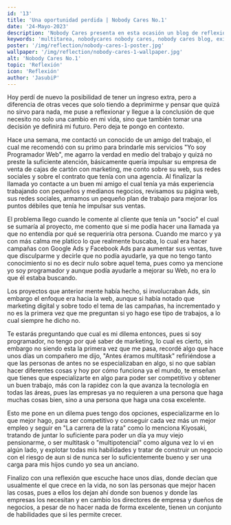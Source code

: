 ```yaml
---
id: '13'
title: 'Una oportunidad perdida | Nobody Cares No.1'
date: '24-Mayo-2023'
description: 'Nobody Cares presenta en esta ocasión un blog de reflexión donde nuestro autor nos comparte una experiencia que lo obligara a decidir entre especializarse en su rama laboral o ser multitarea para alcanzar el éxito profesional.'
keywords: 'multitarea, nobodycares nobody cares, nobody cares blog, exito profecional, blog personal, blog de reflexion, opinion personal, articulo de reflexion, articulos, editorial, news, unaopinionmas, una opinion mas, unaopinionmas.vercel.app, nobodycares.com'
poster: '/img/reflection/nobody-cares-1-poster.jpg'
wallpaper: '/img/reflection/nobody-cares-1-wallpaper.jpg'
alt: 'Nobody Cares No.1'
topic: 'Reflexión'
icon: 'Reflexión'
author: 'JasubiP'
---
```


Hoy perdí de nuevo la posibilidad de tener un ingreso extra, pero a diferencia de otras veces que solo tiendo a deprimirme y pensar que quizá no sirvo para nada, me puse a reflexionar y llegue a la conclusión de que necesito no solo una cambio en mi vida, sino que también tomar una decisión ye definirá mi futuro. Pero deja te pongo en contexto. 

Hace una semana, me contactó un conocido de un amigo del trabajo, el cual me recomendó con su primo para brindarle mis servicios "Yo soy Programador Web", me agarro la verdad en medio del trabajo y quizá no preste la suficiente atención, básicamente quería impulsar su empresa de venta de cajas de cartón con marketing,  me conto sobre su web, sus redes sociales y sobre el contrato que tenía con una agencia. Al finalizar la llamada yo contacte a un buen mi amigo el cual tenía ya más experiencia trabajando con pequeños y medianos negocios, revisamos su página web, sus redes sociales, armamos un pequeño plan de trabajo para mejorar los puntos débiles que tenía he impulsar sus ventas. 

El problema llego cuando le comente al cliente que tenía un "socio" el cual se sumaría al proyecto, me comento que si me podía hacer una llamada ya que no entendía por qué se requeriría otra persona. Cuando me marco y ya con más calma me platico lo que realmente buscaba, lo cual era hacer campañas con Google Ads y Facebook Ads para aumentar sus ventas, tuve que disculparme y decirle que no podía ayudarle, ya que no tengo tanto conocimiento si no es decir nulo sobre aquel tema, pues como ya mencione yo soy programador y aunque podía ayudarle a mejorar su Web, no era lo que él estaba buscando. 

Los proyectos que anterior mente había hecho, si involucraban Ads, sin embargo el enfoque era hacia la web, aunque si había notado que marketing digital y sobre todo el tema de las campañas, ha incrementado y no es la primera vez que me preguntan si yo hago ese tipo de trabajos, a lo cual siempre he dicho no. 

Te estarás preguntando que cual es mi dilema entonces, pues si soy programador, no tengo por qué saber de marketing, lo cual es cierto, sin embargo no siendo esta la primera vez que me pasa, recordé algo que hace unos días un compañero me dijo, "Antes éramos multitask" refiriéndose a que las personas de antes no se especializaban en algo, si no que sabían hacer diferentes cosas y hoy por cómo funciona ya el mundo, te enseñan que tienes que especializarte en algo para poder ser competitivo y obtener un buen trabajo, más con la rapidez con la que avanza la tecnología en todas las áreas, pues las empresas ya no requieren a una persona que haga muchas cosas bien, sino a una persona que haga una cosa excelente. 

Esto me pone en un dilema pues tengo dos opciones, especializarme en lo que mejor hago, para ser competitivo y conseguir cada vez más un mejor empleo y seguir en "La carrera de la rata" como lo menciona Kiyosaki, tratando de juntar lo suficiente para poder un día ya muy viejo pensionarme, o ser multitask o "multipotencial" como alguna vez lo vi en algún lado, y explotar todas mis habilidades y tratar de construir un negocio con el riesgo de aun si de nunca ser lo suficientemente bueno y ser una carga para mis hijos cundo yo sea un anciano. 

Finalizo con una reflexión que escuche hace unos días, donde decían que usualmente el que crece en la vida, no son las personas que mejor hacen las cosas, pues a ellos los dejan ahí donde son buenos y donde las empresas los necesitan y en cambio los directores de empresa y dueños de negocios, a pesar de no hacer nada de forma excelente, tienen un conjunto de habilidades que si les permite crecer. 
